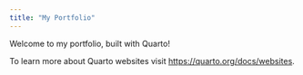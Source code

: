 ```yaml
---
title: "My Portfolio"
---
```


Welcome to my portfolio, built with Quarto!

To learn more about Quarto websites visit <https://quarto.org/docs/websites>.
